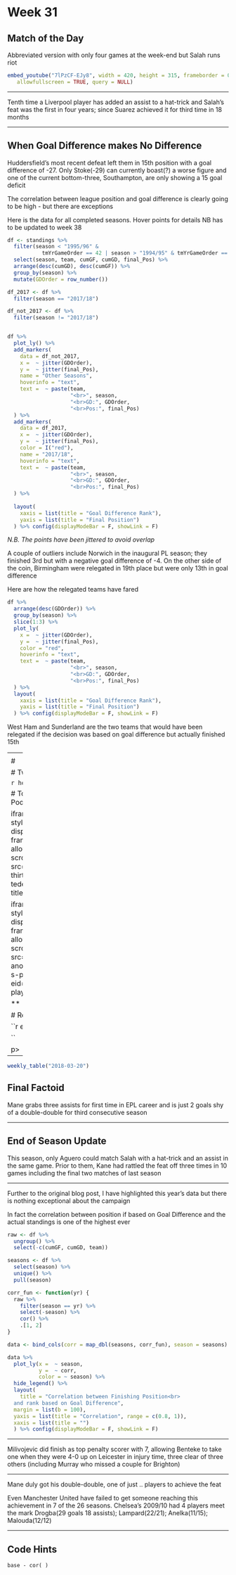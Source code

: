 # Week 31 {-}


## Match of the Day {-}

Abbreviated version with only four games at the week-end but Salah runs riot


```r

embed_youtube("7lPzCF-EJy8", width = 420, height = 315, frameborder = 0,
   allowfullscreen = TRUE, query = NULL) 


```

***
<p class="factoid">Tenth time a Liverpool player has added an assist to a hat-trick and Salah's feat was the first in four years; since Suarez achieved it for third time in 18 months</p>

***

## When Goal Difference makes No Difference {-}

Huddersfield's most recent defeat left them in 15th position with a goal difference of -27. Only Stoke(-29) can currently boast(?) a worse figure and one of the current bottom-three, Southampton, are only showing a 15 goal deficit

The correlation between league position and goal difference is clearly going to be high - but there are exceptions

Here is the data for all completed seasons. Hover points for details NB has to be updated to week 38

```r

df <- standings %>%
  filter(season < "1995/96" &
           tmYrGameOrder == 42 | season > "1994/95" & tmYrGameOrder == 34) %>%
  select(season, team, cumGF, cumGD, final_Pos) %>%
  arrange(desc(cumGD), desc(cumGF)) %>%
  group_by(season) %>%
  mutate(GDOrder = row_number())

df_2017 <- df %>%
  filter(season == "2017/18")

df_not_2017 <- df %>%
  filter(season != "2017/18")


df %>%
  plot_ly() %>%
  add_markers(
    data = df_not_2017,
    x =  ~ jitter(GDOrder),
    y =  ~ jitter(final_Pos),
    name = "Other Seasons",
    hoverinfo = "text",
    text =  ~ paste(team,
                    "<br>", season,
                    "<br>GD:", GDOrder,
                    "<br>Pos:", final_Pos)
  ) %>%
  add_markers(
    data = df_2017,
    x =  ~ jitter(GDOrder),
    y =  ~ jitter(final_Pos),
    color = I("red"),
    name = "2017/18",
    hoverinfo = "text",
    text =  ~ paste(team,
                    "<br>", season,
                    "<br>GD:", GDOrder,
                    "<br>Pos:", final_Pos)
  ) %>%
  
  layout(
    xaxis = list(title = "Goal Difference Rank"),
    yaxis = list(title = "Final Position")
  ) %>% config(displayModeBar = F, showLink = F)


```
 _N.B. The points have been jittered to avoid overlap_
 
 A couple of outliers include Norwich in the inaugural PL season; they finished 3rd but with a negative goal difference of -4. On the other side of the coin, Birmingham were relegated in 19th place but were only 13th in goal difference
 
 Here are how the relegated teams have fared
 
```r

df %>%
  arrange(desc(GDOrder)) %>%
  group_by(season) %>%
  slice(1:3) %>%
  plot_ly(
    x =  ~ jitter(GDOrder),
    y =  ~ jitter(final_Pos),
    color = "red",
    hoverinfo = "text",
    text =  ~ paste(team,
                    "<br>", season,
                    "<br>GD:", GDOrder,
                    "<br>Pos:", final_Pos)
  ) %>%
  layout(
    xaxis = list(title = "Goal Difference Rank"),
    yaxis = list(title = "Final Position")
  ) %>% config(displayModeBar = F, showLink = F)


```
 
 West Ham and Sunderland are the two teams that would have been relegated if the decision was based on goal difference but actually finished 15th
 
 --- 
 <p class="factoid">Luka Milivojevic picked up his league leading sixth penalty and is now two ahead of the field in spite of missing a last-minute chance against Man City and having one wrestled off him by Benteke (who missed)</p>

## 



## Tweet of the Week {-}


```r
shortcode("tweet", "975682892335591426") 
```


## Totally Football and Guardian Weekly Review Podcasts {-}

<iframe width="100%" height="300" style="background-color:transparent; display:block; padding: 0; max-width: 700px;" frameborder="0" allowtransparency="allowtransparency" scrolling="no" src="//embeds.audioboom.com/posts/6732454-thirty-somethings-transferrable-skills-and-tedesco/embed/v4?eid=AQAAAIDVr1qmumYA" title="Audioboom player"></iframe>
***
<p>
 
<iframe width="100%" height="300" style="background-color:transparent; display:block; padding: 0; max-width: 700px;" frameborder="0" allowtransparency="allowtransparency" scrolling="no" src="//embeds.audioboom.com/posts/6733025-another-magical-salah-display-and-warnock-s-pub-quiz-football-weekly/embed/v4?eid=AQAAABGgsFrhvGYA" title="Audioboom player"></iframe>

***

## Results and Table {-}


```r

weekly_results("2018-03-13","2018-03-20")

```

<p>
---

```r

weekly_table("2018-03-20")

```



## Final Factoid {-}

<p class="factoid">Mane grabs three assists for first time in EPL career and is just 2 goals shy of a double-double for third consecutive season</p>


---



## End of Season Update {-}


This season, only Aguero could match Salah with a hat-trick and an assist in the same game. Prior to them, Kane had rattled the feat off three times in 10 games including the final two matches of last season

---

Further to the original blog post, I have highlighted this year's data but there is nothing exceptional about the campaign

In fact the correlation between position if based on Goal Difference and the actual standings is one of the highest ever

```r

raw <- df %>%
  ungroup() %>%
  select(-c(cumGF, cumGD, team))

seasons <- df %>%
  select(season) %>%
  unique() %>%
  pull(season)

corr_fun <- function(yr) {
  raw %>%
    filter(season == yr) %>%
    select(-season) %>%
    cor() %>%
    .[1, 2]
}

data <- bind_cols(corr = map_dbl(seasons, corr_fun), season = seasons)

data %>%
  plot_ly(x =  ~ season,
          y =  ~ corr,
          color = ~ season) %>%
  hide_legend() %>%
  layout(
    title = "Correlation between Finishing Position<br>
  and rank based on Goal Difference",
  margin = list(b = 100),
  yaxis = list(title = "Correlation", range = c(0.8, 1)),
  xaxis = list(title = "")
  ) %>% config(displayModeBar = F, showLink = F)
```


---

Milivojevic did finish as top penalty scorer with 7, allowing Benteke to take one when they were 4-0 up on Leicester in injury time, three clear of three others (including Murray who missed a couple for Brighton)


---

Mane duly got his double-double, one of just ..  players to achieve the feat

Even Manchester United have failed to get someone reaching this achievement in 7 of the 26 seasons. Chelsea's 2009/10 had 4 players meet the mark Drogba(29 goals 18 assists); Lampard(22/21); Anelka(11/15); Malouda(12/12)

---

## Code Hints

    base - cor( )











